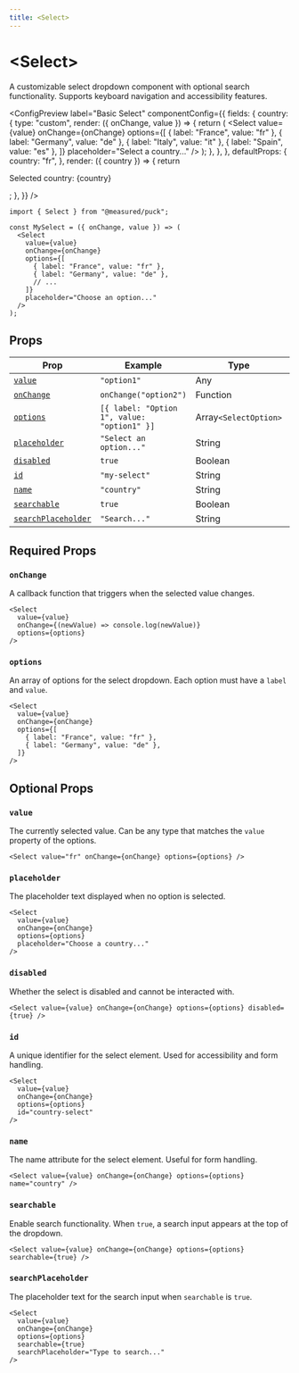 ```yaml
---
title: <Select>
---
```



# \<Select\>

A customizable select dropdown component with optional search functionality. Supports keyboard navigation and accessibility features.

<ConfigPreview
  label="Basic Select"
  componentConfig={{
    fields: {
      country: {
        type: "custom",
        render: ({ onChange, value }) => {
          return (
            <Select
              value={value}
              onChange={onChange}
              options={[
                { label: "France", value: "fr" },
                { label: "Germany", value: "de" },
                { label: "Italy", value: "it" },
                { label: "Spain", value: "es" },
              ]}
              placeholder="Select a country..."
            />
          );
        },
      },
    },
    defaultProps: {
      country: "fr",
    },
    render: ({ country }) => {
      return <p>Selected country: {country}</p>;
    },
  }}
/>

```tsx {1,4-13} copy
import { Select } from "@measured/puck";

const MySelect = ({ onChange, value }) => (
  <Select
    value={value}
    onChange={onChange}
    options={[
      { label: "France", value: "fr" },
      { label: "Germany", value: "de" },
      // ...
    ]}
    placeholder="Choose an option..."
  />
);
```

## Props

| Prop                                      | Example                                     | Type                  | Status   |
| ----------------------------------------- | ------------------------------------------- | --------------------- | -------- |
| [`value`](#value)                         | `"option1"`                                 | Any                   | Optional |
| [`onChange`](#onchange)                   | `onChange("option2")`                       | Function              | Required |
| [`options`](#options)                     | `[{ label: "Option 1", value: "option1" }]` | Array`<SelectOption>` | Required |
| [`placeholder`](#placeholder)             | `"Select an option..."`                     | String                | Optional |
| [`disabled`](#disabled)                   | `true`                                      | Boolean               | Optional |
| [`id`](#id)                               | `"my-select"`                               | String                | Optional |
| [`name`](#name)                           | `"country"`                                 | String                | Optional |
| [`searchable`](#searchable)               | `true`                                      | Boolean               | Optional |
| [`searchPlaceholder`](#searchplaceholder) | `"Search..."`                               | String                | Optional |

## Required Props

### `onChange`

A callback function that triggers when the selected value changes.

```tsx {3} copy
<Select
  value={value}
  onChange={(newValue) => console.log(newValue)}
  options={options}
/>
```

### `options`

An array of options for the select dropdown. Each option must have a `label` and `value`.

```tsx {4-7} copy
<Select
  value={value}
  onChange={onChange}
  options={[
    { label: "France", value: "fr" },
    { label: "Germany", value: "de" },
  ]}
/>
```

## Optional Props

### `value`

The currently selected value. Can be any type that matches the `value` property of the options.

```tsx {2} copy
<Select value="fr" onChange={onChange} options={options} />
```

### `placeholder`

The placeholder text displayed when no option is selected.

```tsx {4} copy
<Select
  value={value}
  onChange={onChange}
  options={options}
  placeholder="Choose a country..."
/>
```

### `disabled`

Whether the select is disabled and cannot be interacted with.

```tsx {5} copy
<Select value={value} onChange={onChange} options={options} disabled={true} />
```

### `id`

A unique identifier for the select element. Used for accessibility and form handling.

```tsx {5} copy
<Select
  value={value}
  onChange={onChange}
  options={options}
  id="country-select"
/>
```

### `name`

The name attribute for the select element. Useful for form handling.

```tsx /name="country"/ copy
<Select value={value} onChange={onChange} options={options} name="country" />
```

### `searchable`

Enable search functionality. When `true`, a search input appears at the top of the dropdown.

```tsx /searchable={true}/ copy
<Select value={value} onChange={onChange} options={options} searchable={true} />
```

### `searchPlaceholder`

The placeholder text for the search input when `searchable` is `true`.

```tsx {6} copy
<Select
  value={value}
  onChange={onChange}
  options={options}
  searchable={true}
  searchPlaceholder="Type to search..."
/>
```

